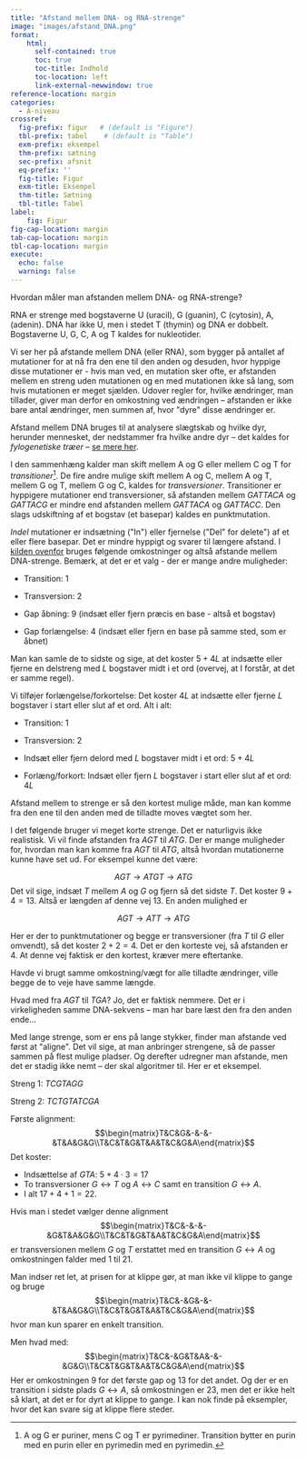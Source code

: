 ```yaml
---
title: "Afstand mellem DNA- og RNA-strenge"
image: "images/afstand_DNA.png"
format:
    html: 
      self-contained: true
      toc: true
      toc-title: Indhold
      toc-location: left
      link-external-newwindow: true
reference-location: margin
categories:
  - A-niveau
crossref:
  fig-prefix: figur   # (default is "Figure")
  tbl-prefix: tabel    # (default is "Table")
  exm-prefix: eksempel
  thm-prefix: sætning
  sec-prefix: afsnit
  eq-prefix: ''
  fig-title: Figur
  exm-title: Eksempel
  thm-title: Sætning
  tbl-title: Tabel
label:
    fig: Figur
fig-cap-location: margin
tab-cap-location: margin
tbl-cap-location: margin
execute:
  echo: false
  warning: false
---
```


Hvordan måler man afstanden mellem DNA- og RNA-strenge?

RNA er strenge med bogstaverne U (uracil), G (guanin), C (cytosin), A,
(adenin). DNA har ikke U, men i stedet T (thymin) og DNA er dobbelt. Bogstaverne U,
G, C, A og T kaldes for nukleotider.

Vi ser her på afstande mellem DNA (eller RNA), som bygger på antallet af
mutationer for at nå fra den ene til den anden og desuden, hvor hyppige
disse mutationer er - hvis man ved, en mutation sker ofte, er afstanden
mellem en streng uden mutationen og en med mutationen ikke så lang, som
hvis mutationen er meget sjælden. Udover regler for, hvilke ændringer,
man tillader, giver man derfor en omkostning ved ændringen -- afstanden
er ikke bare antal ændringer, men summen af, hvor \"dyre\" disse
ændringer er.

Afstand mellem DNA bruges til at analysere slægtskab og hvilke dyr,
herunder mennesket, der nedstammer fra hvilke andre dyr -- det kaldes for *fylogenetiske træer* -- [se mere her](http://www.biotekunderviser.dk/sites/default/files/Handout Bioinformatik workshop Vejle 2.pdf).

I den sammenhæng kalder man skift mellem A og G eller mellem C og T for
*transitioner*[^1]. De fire andre mulige skift mellem A og C, mellem A
og T, mellem G og T, mellem G og C, kaldes for *transversioner*.
Transitioner er hyppigere mutationer end transversioner, så afstanden
mellem $GATTACA$ og $GATTACG$ er mindre end afstanden mellem $GATTACA$ og
$GATTACC$. Den slags udskiftning af et bogstav (et basepar) kaldes en
punktmutation.

*Indel* mutationer er indsætning (\"In\") eller fjernelse (\"Del\" for
delete\") af et eller flere basepar. Det er mindre hyppigt og svarer til
længere afstand. I [kilden ovenfor](http://www.biotekunderviser.dk/sites/default/files/Handout Bioinformatik workshop Vejle 2.pdf) bruges følgende omkostninger og altså
afstande mellem DNA-strenge. Bemærk, at det er et valg - der er mange andre
muligheder:

-   Transition: 1

-   Transversion: 2

-   Gap åbning: 9 (indsæt eller fjern præcis en base - altså et bogstav)

-   Gap forlængelse: 4 (indsæt eller fjern en base på samme sted, som er
    åbnet)

Man kan samle de to sidste og sige, at det koster $5+4L$ at indsætte
eller fjerne en delstreng med $L$ bogstaver midt i et ord (overvej, at
I forstår, at det er samme regel).

Vi tilføjer forlængelse/forkortelse: Det koster $4L$ at indsætte eller
fjerne $L$ bogstaver i start eller slut af et ord. Alt i alt:

-   Transition: 1

-   Transversion: 2

-   Indsæt eller fjern delord med $L$ bogstaver midt i et ord: $5+4L$

-   Forlæng/forkort: Indsæt eller fjern $L$ bogstaver i start eller slut
    af et ord: $4L$

Afstand mellem to strenge er så den kortest mulige måde, man kan komme
fra den ene til den anden med de tilladte moves vægtet som her.

<!-- Overvej, at samme argumenter som i Opgave -->
<!-- [\[Opg:Levensh\]](#Opg:Levensh){reference-type="ref" -->
<!-- reference="Opg:Levensh"} kan vise, at vi har lavet en metrik på mængden -->
<!-- af DNA-strenge. -->

<!-- Et gratis move er at læse strengen bagfra, altså at vende den om. En -->
<!-- DNA-streng har som udgangspunkt ikke en bestemt retning (ER DET MON -->
<!-- RIGTIGT?) -->

I det følgende bruger vi meget korte strenge. Det er naturligvis ikke realistisk. Vi vil finde afstanden fra $AGT$ til $ATG$. Der er mange muligheder for,
hvordan man kan komme fra $AGT$ til $ATG$, altså hvordan mutationerne
kunne have set ud. For eksempel kunne det være:

$$AGT \to ATGT \to ATG$$ 
Det vil sige, indsæt $T$ mellem $A$ og $G$ og fjern så det sidste $T$. Det koster $9+4 =13$. Altså er længden af denne vej $13$. En anden mulighed er 

$$AGT\to ATT \to ATG$$ 

Her er der to punktmutationer og begge er transversioner (fra $T$ til $G$ eller
omvendt), så det koster $2+2=4$. Det er den korteste vej, så
afstanden er $4$. At denne vej faktisk er den kortest, kræver mere eftertanke.

Havde vi brugt samme omkostning/vægt for alle tilladte ændringer, ville
begge de to veje have samme længde.

Hvad med fra $AGT$ til $TGA$? Jo, det er faktisk nemmere. Det er i
virkeligheden samme DNA-sekvens -- man har bare læst den fra den anden
ende\...

Med lange strenge, som er ens på lange stykker, finder man afstande ved
først at \"aligne\". Det vil sige, at man anbringer strengene, så de passer sammen på flest
mulige pladser. Og derefter udregner man afstande, men det er stadig ikke
nemt -- der skal algoritmer til. Her er et eksempel.

Streng 1: $TCGTAGG$ 

Streng 2: $TCTGTATCGA$

Første alignment:
$$\begin{matrix}T&C&G&-&-&-&T&A&G&G\\T&C&T&G&T&A&T&C&G&A\end{matrix}$$
Det koster:

- Indsættelse af $GTA$: $5+4\cdot 3=17$
- To transversioner $G\leftrightarrow T$ og $A\leftrightarrow C$ samt en transition
$G\leftrightarrow A$. 
- I alt $17+4+1=22$.

Hvis man i stedet vælger denne alignment
$$\begin{matrix}T&C&-&-&-&G&T&A&G&G\\T&C&T&G&T&A&T&C&G&A\end{matrix}$$
er transversionen mellem $G$ og $T$ erstattet med en transition
$G\leftrightarrow A$ og omkostningen falder med $1$ til $21.$

Man indser ret let, at prisen for at klippe gør, at man ikke vil klippe
to gange og bruge
$$\begin{matrix}T&C&-&G&-&-&T&A&G&G\\T&C&T&G&T&A&T&C&G&A\end{matrix}$$
hvor man kun sparer en enkelt transition. 

Men hvad med:
$$\begin{matrix}T&C&-&G&T&A&-&-&G&G\\T&C&T&G&T&A&T&C&G&A\end{matrix}$$
Her er omkostningen $9$ for det første gap og $13$ for det andet. Og der
er en transition i sidste plads $G\leftrightarrow A,$ så omkostningen er
$23$, men det er ikke helt så klart, at det er for dyrt at klippe to
gange. I kan nok finde på eksempler, hvor det kan svare sig at klippe flere
steder.

[^1]: A og G er puriner, mens C og T er pyrimediner. Transition bytter
    en purin med en purin eller en pyrimedin med en pyrimedin.
